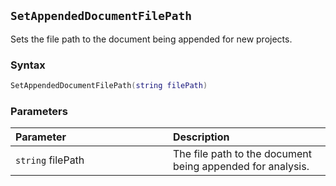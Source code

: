 ::: {.minipage data-latex="{\textwidth}"}
## `SetAppendedDocumentFilePath`

Sets the file path to the document being appended for new projects.

### Syntax {-}

``` .lua
SetAppendedDocumentFilePath(string filePath)
```

### Parameters {-}

**Parameter** | **Description**
| :-- | :-- |
| `string` filePath | The file path to the document being appended for analysis. |
:::

